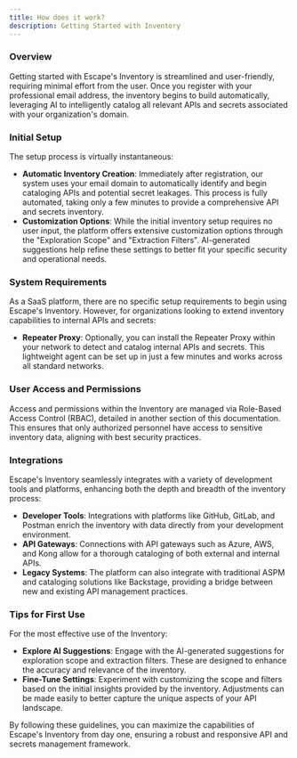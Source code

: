```yaml
---
title: How does it work?
description: Getting Started with Inventory
---
```


### Overview

Getting started with Escape's Inventory is streamlined and user-friendly, requiring minimal effort from the user. Once you register with your professional email address, the inventory begins to build automatically, leveraging AI to intelligently catalog all relevant APIs and secrets associated with your organization's domain.

### Initial Setup

The setup process is virtually instantaneous:

- **Automatic Inventory Creation**: Immediately after registration, our system uses your email domain to automatically identify and begin cataloging APIs and potential secret leakages. This process is fully automated, taking only a few minutes to provide a comprehensive API and secrets inventory.
- **Customization Options**: While the initial inventory setup requires no user input, the platform offers extensive customization options through the "Exploration Scope" and "Extraction Filters". AI-generated suggestions help refine these settings to better fit your specific security and operational needs.

### System Requirements

As a SaaS platform, there are no specific setup requirements to begin using Escape's Inventory. However, for organizations looking to extend inventory capabilities to internal APIs and secrets:

- **Repeater Proxy**: Optionally, you can install the Repeater Proxy within your network to detect and catalog internal APIs and secrets. This lightweight agent can be set up in just a few minutes and works across all standard networks.

### User Access and Permissions

Access and permissions within the Inventory are managed via Role-Based Access Control (RBAC), detailed in another section of this documentation. This ensures that only authorized personnel have access to sensitive inventory data, aligning with best security practices.

### Integrations

Escape's Inventory seamlessly integrates with a variety of development tools and platforms, enhancing both the depth and breadth of the inventory process:

- **Developer Tools**: Integrations with platforms like GitHub, GitLab, and Postman enrich the inventory with data directly from your development environment.
- **API Gateways**: Connections with API gateways such as Azure, AWS, and Kong allow for a thorough cataloging of both external and internal APIs.
- **Legacy Systems**: The platform can also integrate with traditional ASPM and cataloging solutions like Backstage, providing a bridge between new and existing API management practices.

### Tips for First Use

For the most effective use of the Inventory:

- **Explore AI Suggestions**: Engage with the AI-generated suggestions for exploration scope and extraction filters. These are designed to enhance the accuracy and relevance of the inventory.
- **Fine-Tune Settings**: Experiment with customizing the scope and filters based on the initial insights provided by the inventory. Adjustments can be made easily to better capture the unique aspects of your API landscape.

By following these guidelines, you can maximize the capabilities of Escape's Inventory from day one, ensuring a robust and responsive API and secrets management framework.
